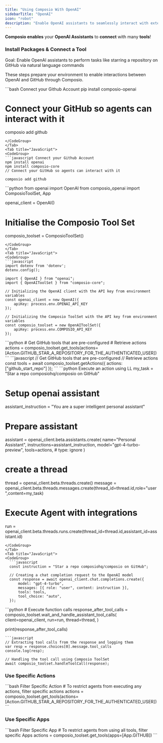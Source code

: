 ```yaml
---
title: "Using Composio With OpenAI"
sidebarTitle: "OpenAI"
icon: "robot"
description: "Enable OpenAI assistants to seamlessly interact with external apps via Composio for enhanced functionality"
---
```


**Composio enables** your **OpenAI Assistants** to **connect** with many **tools**!

### Install Packages & Connect a Tool

<Tip>
  Goal: Enable OpenAI assistants to perform tasks like starring a repository on
  GitHub via natural language commands
</Tip>

These steps prepare your environment to enable interactions between OpenAI and GitHub through Composio.

<Tabs>
<Tab title="Python">
<CodeGroup>
```bash Connect your Github Account
pip install composio-openai

# Connect your GitHub so agents can interact with it

composio add github
```
</CodeGroup>
</Tab>
<Tab title="JavaScript">
<CodeGroup>
```javascript Connect your Github Account
npm install openai
npm install composio-core
// Connect your GitHub so agents can interact with it

composio add github
```
</CodeGroup>
</Tab>
</Tabs>
<Steps>

<Step title="Import Base Packages & Configure OpenAI Client">
<Tabs>
<Tab title="Python">
<CodeGroup>
  ```python
  from openai import OpenAI
  from composio_openai import ComposioToolSet, App

  openai_client = OpenAI()
  # Initialise the Composio Tool Set
  composio_toolset = ComposioToolSet()
  ```
</CodeGroup>
</Tab>
<Tab title="JavaScript">
<CodeGroup>
  ```javascript
  import dotenv from 'dotenv';
  dotenv.config();

  import { OpenAI } from "openai";
  import { OpenAIToolSet } from "composio-core";

  // Initializing the OpenAI client with the API key from environment variables
  const openai_client = new OpenAI({
      apiKey: process.env.OPENAI_API_KEY
  });

  // Initializing the Composio ToolSet with the API key from environment variables
  const composio_toolset = new OpenAIToolSet({
      apiKey: process.env.COMPOSIO_API_KEY
  });
  ```
</CodeGroup>
</Tab>
</Tabs>
</Step>
<Step title="Fetch All GitHub Tools via Composio">
<Tabs>
<Tab title="Python">
<CodeGroup>
  ```python
  # Get GitHub tools that are pre-configured
  # Retrieve actions
  actions = composio_toolset.get_tools(actions=[Action.GITHUB_STAR_A_REPOSITORY_FOR_THE_AUTHENTICATED_USER])
  ```
</CodeGroup>
</Tab>
<Tab title="JavaScript">
<CodeGroup>
  ```javascript
  // Get GitHub tools that are pre-configured
  // Retrieve actions
  const tools = await composio_toolset.getActions({
      actions: ["github_start_repo"]
  });
  ```
</CodeGroup>
</Tab>
</Tabs>
</Step>
<Step title="Execute the Task via OpenAI Assistant APIs"> 
<Tabs>
<Tab title="Python">
<CodeGroup>
  ```python Execute an action using LL
my_task = "Star a repo composiohq/composio on GitHub"

# Setup openai assistant

assistant_instruction = "You are a super intelligent personal assistant"

# Prepare assistant

assistant = openai_client.beta.assistants.create(
    name="Personal Assistant",
    instructions=assistant_instruction,
    model="gpt-4-turbo-preview",
    tools=actions, # type: ignore
)

# create a thread

thread = openai_client.beta.threads.create()
message = openai_client.beta.threads.messages.create(thread_id=thread.id,role="user",content=my_task)

# Execute Agent with integrations

run = openai_client.beta.threads.runs.create(thread_id=thread.id,assistant_id=assistant.id)
```
</CodeGroup>
</Tab>
<Tab title="JavaScript">
<CodeGroup>
  ```javascript
  const instruction = "Star a repo composiohq/composio on GitHub";
  
  // Creating a chat completion request to the OpenAI model
  const response = await openai_client.chat.completions.create({
      model: "gpt-4-turbo",
      messages: [{ role: "user", content: instruction }],
      tools: tools,
      tool_choice: "auto",
  });
  ```
  </CodeGroup>
</Tab>
</Tabs>
</Step>


<Step title="Handle Tool Calls and Check Response">
<CodeGroup>
  ```python
  # Execute function calls
  response_after_tool_calls = composio_toolset.wait_and_handle_assistant_tool_calls(
      client=openai_client,
      run=run,
      thread=thread,
  )

  print(response_after_tool_calls)
  ```
  ```javascript
  // Extracting tool calls from the response and logging them
  var resp = response.choices[0].message.tool_calls 
  console.log(resp);

  // Handling the tool call using Composio ToolSet
  await composio_toolset.handleToolCall(response);
  ```
</CodeGroup>
</Step>
</Steps>

### Use Specific Actions

<CodeGroup>
  ```bash Filter Specific Action 
  # To restrict agents from executing any actions, filter specific actions 
  actions = composio_toolset.get_tools(actions=[Action.GITHUB_STAR_A_REPOSITORY_FOR_THE_AUTHENTICATED_USER])
  ```
</CodeGroup>

### Use Specific Apps

<CodeGroup>
  ```bash Filter Specific App 
  # To restrict agents from using all tools, filter specific Apps 
  actions = composio_toolset.get_tools(apps=[App.GITHUB]) 
  ```
</CodeGroup>